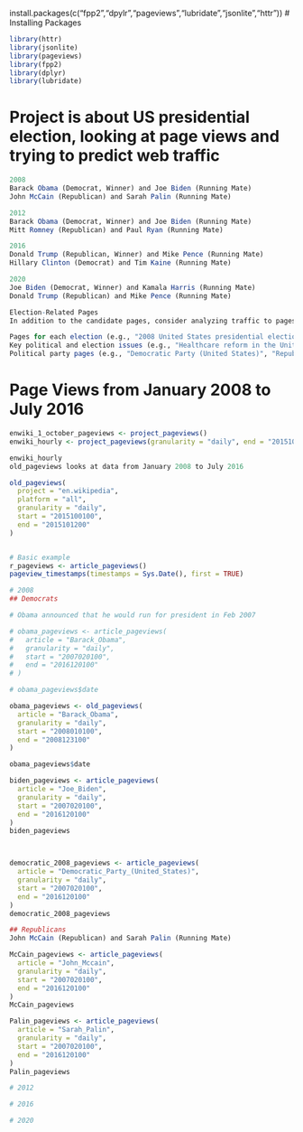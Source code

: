 install.packages(c("fpp2","dpylr","pageviews","lubridate","jsonlite","httr"))
# Installing Packages
```{r}
library(httr)
library(jsonlite)
library(pageviews)
library(fpp2)
library(dplyr)
library(lubridate)
```
# Project is about US presidential election, looking at page views and trying to predict web traffic
```{r}
2008
Barack Obama (Democrat, Winner) and Joe Biden (Running Mate)
John McCain (Republican) and Sarah Palin (Running Mate)

2012
Barack Obama (Democrat, Winner) and Joe Biden (Running Mate)
Mitt Romney (Republican) and Paul Ryan (Running Mate)

2016
Donald Trump (Republican, Winner) and Mike Pence (Running Mate)
Hillary Clinton (Democrat) and Tim Kaine (Running Mate)

2020
Joe Biden (Democrat, Winner) and Kamala Harris (Running Mate)
Donald Trump (Republican) and Mike Pence (Running Mate)

Election-Related Pages
In addition to the candidate pages, consider analyzing traffic to pages related to the elections themselves and key issues that were prominent during those times:

Pages for each election (e.g., "2008 United States presidential election", "2012 United States presidential election", etc.).
Key political and election issues (e.g., "Healthcare reform in the United States", "United States foreign policy", "Climate change policy of the United States", "Immigration policy of Donald Trump", etc.) during the election years.
Political party pages (e.g., "Democratic Party (United States)", "Republican Party (United States)").
```


# Page Views from January 2008 to July 2016
```{r}
enwiki_1_october_pageviews <- project_pageviews()
enwiki_hourly <- project_pageviews(granularity = "daily", end = "2015100123")

enwiki_hourly
old_pageviews looks at data from January 2008 to July 2016

old_pageviews(
  project = "en.wikipedia",
  platform = "all",
  granularity = "daily",
  start = "2015100100",
  end = "2015101200"
)


# Basic example
r_pageviews <- article_pageviews()
pageview_timestamps(timestamps = Sys.Date(), first = TRUE)

# 2008
## Democrats

# Obama announced that he would run for president in Feb 2007

# obama_pageviews <- article_pageviews(
#   article = "Barack_Obama",
#   granularity = "daily",
#   start = "2007020100",
#   end = "2016120100"
# )

# obama_pageviews$date

obama_pageviews <- old_pageviews(
  article = "Barack_Obama",
  granularity = "daily",
  start = "2008010100",
  end = "2008123100"
)

obama_pageviews$date

biden_pageviews <- article_pageviews(
  article = "Joe_Biden",
  granularity = "daily",
  start = "2007020100",
  end = "2016120100"
)
biden_pageviews



democratic_2008_pageviews <- article_pageviews(
  article = "Democratic_Party_(United_States)",
  granularity = "daily",
  start = "2007020100",
  end = "2016120100"
)
democratic_2008_pageviews

## Republicans
John McCain (Republican) and Sarah Palin (Running Mate)

McCain_pageviews <- article_pageviews(
  article = "John_Mccain",
  granularity = "daily",
  start = "2007020100",
  end = "2016120100"
)
McCain_pageviews

Palin_pageviews <- article_pageviews(
  article = "Sarah_Palin",
  granularity = "daily",
  start = "2007020100",
  end = "2016120100"
)
Palin_pageviews

# 2012

# 2016

# 2020
```

